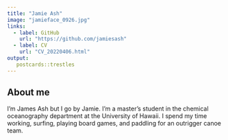 ```yaml
---
title: "Jamie Ash"
image: "jamieface_0926.jpg"
links:
  - label: GitHub
    url: "https://github.com/jamiesash"
  - label: CV
    url: "CV_20220406.html"
output: 
   postcards::trestles
---
```


## About me 

I'm James Ash but I go by Jamie. I'm a master's student in the chemical oceanography
department at the University of Hawaii. I spend my time working, surfing, 
playing board games, and paddling for an outrigger canoe team. 




